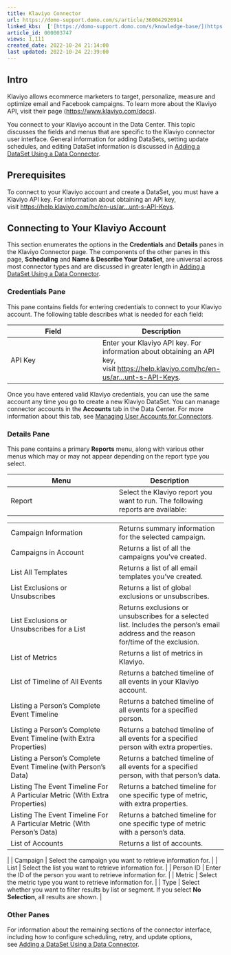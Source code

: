 ```yaml
---
title: Klaviyo Connector
url: https://domo-support.domo.com/s/article/360042926914
linked_kbs:  ['[https://domo-support.domo.com/s/knowledge-base/](https://domo-support.domo.com/s/knowledge-base/)', '[https://domo-support.domo.com/s/](https://domo-support.domo.com/s/)', '[https://domo-support.domo.com/s/topic/0TO5w000000ZammGAC](https://domo-support.domo.com/s/topic/0TO5w000000ZammGAC)', '[https://domo-support.domo.com/s/topic/0TO5w000000ZanLGAS](https://domo-support.domo.com/s/topic/0TO5w000000ZanLGAS)', '[https://domo-support.domo.com/s/topic/0TO5w000000ZaoQGAS](https://domo-support.domo.com/s/topic/0TO5w000000ZaoQGAS)', '[https://domo-support.domo.com/s/article/360042926274](https://domo-support.domo.com/s/article/360042926274)', '[https://domo-support.domo.com/s/article/360042926054](https://domo-support.domo.com/s/article/360042926054)', '[https://domo-support.domo.com/s/article/360042926914](https://domo-support.domo.com/s/article/360042926914)', '[https://domo-support.domo.com/s/topic/0TO5w000000ZaoQGAS/api-connectors](https://domo-support.domo.com/s/topic/0TO5w000000ZaoQGAS/api-connectors)', '[https://domo-support.domo.com/s/article/360043429933](https://domo-support.domo.com/s/article/360043429933)', '[https://domo-support.domo.com/s/article/360043429953](https://domo-support.domo.com/s/article/360043429953)', '[https://domo-support.domo.com/s/article/360042925494](https://domo-support.domo.com/s/article/360042925494)', '[https://domo-support.domo.com/s/article/360043429913](https://domo-support.domo.com/s/article/360043429913)', '[https://domo-support.domo.com/s/article/4408174643607](https://domo-support.domo.com/s/article/4408174643607)', '[https://domo-support.domo.com/s/login/](https://domo-support.domo.com/s/login/)']
article_id: 000003747
views: 1,111
created_date: 2022-10-24 21:14:00
last updated: 2022-10-24 22:39:00
---
```




Intro
-----


Klaviyo allows ecommerce marketers to target, personalize, measure and optimize email and Facebook campaigns. To learn more about the Klaviyo API, visit their page ([https://www.klaviyo.com/docs](https://www.klaviyo.com/docs "https://www.klaviyo.com/docs")).  


You connect to your Klaviyo account in the Data Center. This topic discusses the fields and menus that are specific to the Klaviyo connector user interface. General information for adding DataSets, setting update schedules, and editing DataSet information is discussed in [Adding a DataSet Using a Data Connector](/s/article/360042926274).


Prerequisites
-------------


To connect to your Klaviyo account and create a DataSet, you must have a Klaviyo API key. For information about obtaining an API key, visit [https://help.klaviyo.com/hc/en-us/ar...unt-s-API-Keys](https://help.klaviyo.com/hc/en-us/articles/115005062267-Manage-Your-Account-s-API-Keys "https://help.klaviyo.com/hc/en-us/articles/115005062267-Manage-Your-Account-s-API-Keys"). 


Connecting to Your Klaviyo Account
----------------------------------


This section enumerates the options in the **Credentials** and **Details** panes in the Klaviyo Connector page. The components of the other panes in this page, **Scheduling** and **Name & Describe Your DataSet**, are universal across most connector types and are discussed in greater length in [Adding a DataSet Using a Data Connector](/s/article/360042926274 "Adding a DataSet Using a Data Connector").


### Credentials Pane


This pane contains fields for entering credentials to connect to your Klaviyo account. The following table describes what is needed for each field:  




| Field | Description |
| --- | --- |
| API Key | Enter your Klaviyo API key. For information about obtaining an API key, visit [https://help.klaviyo.com/hc/en-us/ar...unt-s-API-Keys](https://help.klaviyo.com/hc/en-us/articles/115005062267-Manage-Your-Account-s-API-Keys "https://help.klaviyo.com/hc/en-us/articles/115005062267-Manage-Your-Account-s-API-Keys").  |


Once you have entered valid Klaviyo credentials, you can use the same account any time you go to create a new Klaviyo DataSet. You can manage connector accounts in the **Accounts** tab in the Data Center. For more information about this tab, see [Managing User Accounts for Connectors](/s/article/360042926054 "Managing User Accounts for Connectors").


### Details Pane


This pane contains a primary **Reports** menu, along with various other menus which may or may not appear depending on the report type you select.




| Menu | Description |
| --- | --- |
| Report | Select the Klaviyo report you want to run. The following reports are available:

|  |  |
| --- | --- |
| Campaign Information | Returns summary information for the selected campaign. |
| Campaigns in Account | Returns a list of all the campaigns you've created. |
| List All Templates | Returns a list of all email templates you've created. |
| List Exclusions or Unsubscribes | Returns a list of global exclusions or unsubscribes. |
| List Exclusions or Unsubscribes for a List | Returns exclusions or unsubscribes for a selected list. Includes the person's email address and the reason for/time of the exclusion. |
| List of Metrics | Returns a list of metrics in Klaviyo. |
| List of Timeline of All Events | Returns a batched timeline of all events in your Klaviyo account. |
| Listing a Person's Complete Event Timeline | Returns a batched timeline of all events for a specified person. |
| Listing a Person's Complete Event Timeline (with Extra Properties) | Returns a batched timeline of all events for a specified person with extra properties. |
| Listing a Person's Complete Event Timeline (with Person's Data) | Returns a batched timeline of all events for a specified person, with that person's data. |
| Listing The Event Timeline For A Particular Metric (With Extra Properties) | Returns a batched timeline for one specific type of metric, with extra properties. |
| Listing The Event Timeline For A Particular Metric (With Person's Data) | Returns a batched timeline for one specific type of metric with a person's data. |
| List of Accounts | Returns a list of accounts. |

 |
| Campaign | Select the campaign you want to retrieve information for. |
| List | Select the list you want to retrieve information for. |
| Person ID | Enter the ID of the person you want to retrieve information for. |
| Metric | Select the metric type you want to retrieve information for. |
| Type | Select whether you want to filter results by list or segment. If you select **No Selection**, all results are shown. |


### Other Panes


For information about the remaining sections of the connector interface, including how to configure scheduling, retry, and update options, see [Adding a DataSet Using a Data Connector](/s/article/360042926274).

